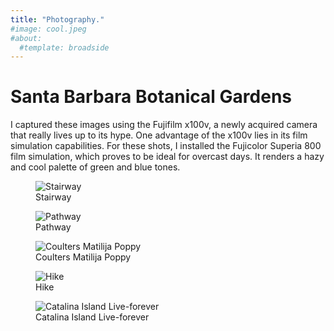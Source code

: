 ```yaml
---
title: "Photography."
#image: cool.jpeg
#about:
  #template: broadside
---
```


# Santa Barbara Botanical Gardens

I captured these images using the Fujifilm x100v, a newly acquired camera that really lives up to its hype. One advantage of the x100v lies in its film simulation capabilities. For these shots, I installed the Fujicolor Superia 800 film simulation, which proves to be ideal for overcast days. It renders a hazy and cool palette of green and blue tones.

::: {layout-nrow="1"}
![Stairway](photos%20/cool.jpeg)

![Pathway](photos%20/botanical.jpeg)
:::

::: {layout-ncol="2"}
![Coulters Matilija Poppy](photos%20/botanical-2.jpeg)

![Hike](photos%20/botac.JPG)
:::

::: {layout-nrow="1"}
![Catalina Island Live-forever](photos%20/channel.JPG)
:::



